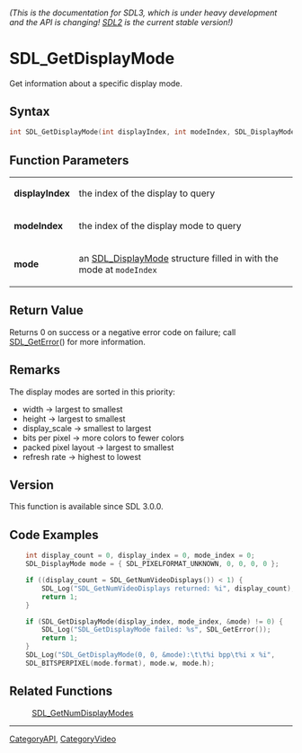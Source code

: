 ====== (This is the documentation for SDL3, which is under heavy development and the API is changing! [https://wiki.libsdl.org/ SDL2] is the current stable version!) ======
= SDL_GetDisplayMode =

Get information about a specific display mode.

== Syntax ==

<syntaxhighlight lang='c'>
int SDL_GetDisplayMode(int displayIndex, int modeIndex, SDL_DisplayMode *mode);
</syntaxhighlight>

== Function Parameters ==

{|
|'''displayIndex'''
|the index of the display to query
|-
|'''modeIndex'''
|the index of the display mode to query
|-
|'''mode'''
|an [[SDL_DisplayMode]] structure filled in with the mode at <code>modeIndex</code>
|}

== Return Value ==

Returns 0 on success or a negative error code on failure; call
[[SDL_GetError]]() for more information.

== Remarks ==

The display modes are sorted in this priority:

* width -> largest to smallest
* height -> largest to smallest
* display_scale -> smallest to largest
* bits per pixel -> more colors to fewer colors
* packed pixel layout -> largest to smallest
* refresh rate -> highest to lowest

== Version ==

This function is available since SDL 3.0.0.

== Code Examples ==

<syntaxhighlight lang='c++'>
    int display_count = 0, display_index = 0, mode_index = 0;
    SDL_DisplayMode mode = { SDL_PIXELFORMAT_UNKNOWN, 0, 0, 0, 0 };

    if ((display_count = SDL_GetNumVideoDisplays()) < 1) {
        SDL_Log("SDL_GetNumVideoDisplays returned: %i", display_count);
        return 1;
    }

    if (SDL_GetDisplayMode(display_index, mode_index, &mode) != 0) {
        SDL_Log("SDL_GetDisplayMode failed: %s", SDL_GetError());
        return 1;       
    }
    SDL_Log("SDL_GetDisplayMode(0, 0, &mode):\t\t%i bpp\t%i x %i",
    SDL_BITSPERPIXEL(mode.format), mode.w, mode.h);
</syntaxhighlight>

== Related Functions ==

:[[SDL_GetNumDisplayModes]]

----
[[CategoryAPI]], [[CategoryVideo]]


